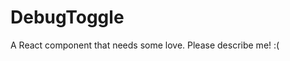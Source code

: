 
<Meta title="@flapjs/components/DebugToggle"
    component={DebugToggle}/>

# DebugToggle

A React component that needs some love. Please describe me! :(

<Props of={DebugToggle}/>

